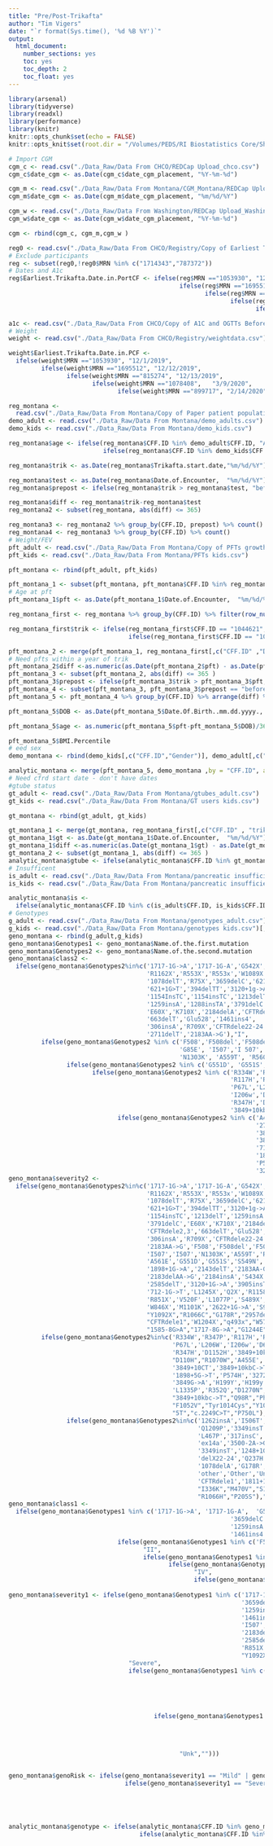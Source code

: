 ```yaml
---
title: "Pre/Post-Trikafta"
author: "Tim Vigers"
date: "`r format(Sys.time(), '%d %B %Y')`"
output:
  html_document:
    number_sections: yes
    toc: yes
    toc_depth: 2
    toc_float: yes
---
```


```r
library(arsenal)
library(tidyverse)
library(readxl)
library(performance)
library(knitr)
knitr::opts_chunk$set(echo = FALSE)
knitr::opts_knit$set(root.dir = "/Volumes/PEDS/RI Biostatistics Core/Shared/Shared Projects/Vigers/CF/Christine Chan/Prepost Triakfta")
```

```r
# Import CGM
cgm_c <- read.csv("./Data_Raw/Data From CHCO/REDCap Upload_chco.csv")
cgm_c$date_cgm <- as.Date(cgm_c$date_cgm_placement, "%Y-%m-%d")

cgm_m <- read.csv("./Data_Raw/Data From Montana/CGM_Montana/REDCap Upload_mt.csv")
cgm_m$date_cgm <- as.Date(cgm_m$date_cgm_placement, "%m/%d/%Y")

cgm_w <- read.csv("./Data_Raw/Data From Washington/REDCap Upload_Washington.csv")
cgm_w$date_cgm <- as.Date(cgm_w$date_cgm_placement, "%Y-%m-%d")

cgm <- rbind(cgm_c, cgm_m,cgm_w )

reg0 <- read.csv("./Data_Raw/Data From CHCO/Registry/Copy of Earliest Trikafta Dates in Registry_updated 2.2.21 cc modified_cfrdyn.csv")
# Exclude participants
reg <- subset(reg0,!reg0$MRN %in% c("1714343","787372"))
# Dates and A1c
reg$Earliest.Trikafta.Date.in.PortCF <- ifelse(reg$MRN =="1053930", "12/1/2019", 
                                               ifelse(reg$MRN =="1695512", "12/12/2019", 
                                                      ifelse(reg$MRN =="815274", "12/13/2019", 
                                                             ifelse(reg$MRN =="1078408",   "3/9/2020",
                                                                    ifelse(reg$MRN =="899717", "2/14/2020", as.character(reg$Earliest.Trikafta.Date.in.PortCF))))))

a1c <- read.csv("./Data_Raw/Data From CHCO/Copy of A1C and OGTTs Before and After Trikafta_cc modified 8.25.20.csv")
# Weight
weight <- read.csv("./Data_Raw/Data From CHCO/Registry/weightdata.csv")

weight$Earliest.Trikafta.Date.in.PCF <- 
  ifelse(weight$MRN =="1053930", "12/1/2019", 
         ifelse(weight$MRN =="1695512", "12/12/2019", 
                ifelse(weight$MRN =="815274", "12/13/2019", 
                       ifelse(weight$MRN =="1078408",   "3/9/2020",
                              ifelse(weight$MRN =="899717", "2/14/2020", as.character(weight$Earliest.Trikafta.Date.in.PCF))))))

```

```r
reg_montana <- 
  read.csv("./Data_Raw/Data From Montana/Copy of Paper patient population glycemic (+hofer).csv")
demo_adult <- read.csv("./Data_Raw/Data From Montana/demo_adults.csv")
demo_kids <- read.csv("./Data_Raw/Data From Montana/demo_kids.csv")

reg_montana$age <- ifelse(reg_montana$CFF.ID %in% demo_adult$CFF.ID, "Adult", 
                          ifelse(reg_montana$CFF.ID %in% demo_kids$CFF.ID, "Kids", "Check"))

reg_montana$trik <- as.Date(reg_montana$Trikafta.start.date,"%m/%d/%Y")

reg_montana$test <- as.Date(reg_montana$Date.of.Encounter,  "%m/%d/%Y")
reg_montana$prepost <- ifelse(reg_montana$trik > reg_montana$test, "before", "after")

reg_montana$diff <- reg_montana$trik-reg_montana$test 
reg_montana2 <- subset(reg_montana, abs(diff) <= 365)

reg_montana3 <- reg_montana2 %>% group_by(CFF.ID, prepost) %>% count()
reg_montana4 <- reg_montana3 %>% group_by(CFF.ID) %>% count()
# Weight/FEV
pft_adult <- read.csv("./Data_Raw/Data From Montana/Copy of PFTs growth adult (+hofer).csv")
pft_kids <- read.csv("./Data_Raw/Data From Montana/PFTs kids.csv")

pft_montana <- rbind(pft_adult, pft_kids)

pft_montana_1 <- subset(pft_montana, pft_montana$CFF.ID %in% reg_montana$CFF.ID)
# Age at pft
pft_montana_1$pft <- as.Date(pft_montana_1$Date.of.Encounter,  "%m/%d/%Y")

reg_montana_first <- reg_montana %>% group_by(CFF.ID) %>% filter(row_number()==1)

reg_montana_first$trik <- ifelse(reg_montana_first$CFF.ID == "1044621", "2019-12-02", 
                                 ifelse(reg_montana_first$CFF.ID == "1008380", "2020-1-1", as.character(reg_montana_first$trik)))

pft_montana_2 <- merge(pft_montana_1, reg_montana_first[,c("CFF.ID" ,"Date.Of.Birth..mm.dd.yyyy.", "trik")])
# Need pfts within a year of trik
pft_montana_2$diff <-as.numeric(as.Date(pft_montana_2$pft) - as.Date(pft_montana_2$trik))
pft_montana_3 <- subset(pft_montana_2, abs(diff) <= 365 )
pft_montana_3$prepost <- ifelse(pft_montana_3$trik > pft_montana_3$pft, "before", "after")
pft_montana_4 <- subset(pft_montana_3, pft_montana_3$prepost == "before")
pft_montana_5 <- pft_montana_4 %>% group_by(CFF.ID) %>% arrange(diff) %>% filter(row_number()==1)

pft_montana_5$DOB <- as.Date(pft_montana_5$Date.Of.Birth..mm.dd.yyyy.,  "%m/%d/%Y")

pft_montana_5$age <- as.numeric(pft_montana_5$pft-pft_montana_5$DOB)/365.25

pft_montana_5$BMI.Percentile
# eed sex
demo_montana <- rbind(demo_kids[,c("CFF.ID","Gender")], demo_adult[,c("CFF.ID","Gender")])

analytic_montana <- merge(pft_montana_5, demo_montana ,by = "CFF.ID", all.x=T)
# Need cfrd start date - don't have dates
#gtube status
gt_adult <- read.csv("./Data_Raw/Data From Montana/gtubes_adult.csv")
gt_kids <- read.csv("./Data_Raw/Data From Montana/GT users kids.csv")

gt_montana <- rbind(gt_adult, gt_kids)

gt_montana_1 <- merge(gt_montana, reg_montana_first[,c("CFF.ID" , "trik")])
gt_montana_1$gt <- as.Date(gt_montana_1$Date.of.Encounter,  "%m/%d/%Y")
gt_montana_1$diff <-as.numeric(as.Date(gt_montana_1$gt) - as.Date(gt_montana_1$trik))
gt_montana_2 <- subset(gt_montana_1, abs(diff) <= 365 )
analytic_montana$gtube <- ifelse(analytic_montana$CFF.ID %in% gt_montana_2$CFF.ID, "Yes", "No")
# Insufficent
is_adult <- read.csv("./Data_Raw/Data From Montana/pancreatic insufficient adult.csv")
is_kids <- read.csv("./Data_Raw/Data From Montana/pancreatic insufficient kids.csv")

analytic_montana$is <- 
  ifelse(analytic_montana$CFF.ID %in% c(is_adult$CFF.ID, is_kids$CFF.ID), "Insufficient", "Not")
# Genotypes
g_adult <- read.csv("./Data_Raw/Data From Montana/genotypes_adult.csv")
g_kids <- read.csv("./Data_Raw/Data From Montana/genotypes kids.csv")[,1:3]
geno_montana <- rbind(g_adult,g_kids)
geno_montana$Genotypes1 <- geno_montana$Name.of.the.first.mutation
geno_montana$Genotypes2 <- geno_montana$Name.of.the.second.mutation
geno_montana$class2 <-
  ifelse(geno_montana$Genotypes2%in%c('1717-1G->A','1717-1G-A','G542X','Q493X',
                                      'R1162X','R553X','R553x','W1089X','W1282X',
                                      '1078delT','R75X','3659delC','621+1G->T',
                                      '621+1G>T','394delTT','3120+1g->A',
                                      '1154InsTC','1154insTC','1213delT',
                                      '1259insA','1288insTA','3791delC',
                                      'E60X','K710X','2184delA','CFTRdele2,3',
                                      '663delT','Glu528','1461ins4',
                                      '306insA','R709X','CFTRdele22-24',
                                      '2711delT','2183AA->G'),"I",
         ifelse(geno_montana$Genotypes2 %in% c('F508','F508del','F508del ',
                                               'G85E', 'I507','I 507',
                                               'N1303K', 'A559T', 'R560T','A561E'),"II", 
                ifelse(geno_montana$Genotypes2 %in% c('G551D', 'G551S','S549N'), "III", 
                       ifelse(geno_montana$Genotypes2 %in% c('R334W','R347P', 
                                                             'R117H','R117C', 
                                                             'P67L','L206W', 
                                                             'I206w','D614G', 
                                                             'R347H','D1152H', 
                                                             '3849+10kbC>T'),"IV", 
                              ifelse(geno_montana$Genotypes2 %in% c('A455E', 
                                                                    '2789+5G->A',
                                                                    '3849+10CT', 
                                                                    '3849+10kbC->T', 
                                                                    '711+3A->G', 
                                                                    '1898+5G->T',
                                                                    'P574H', 
                                                                    '3272-26A->G5'),"V","")))))   
geno_montana$severity2 <- 
  ifelse(geno_montana$Genotypes2%in%c('1717-1G->A','1717-1G-A','G542X','Q493X',
                                      'R1162X','R553X','R553x','W1089X','W1282X',
                                      '1078delT','R75X','3659delC','621+1G->T',
                                      '621+1G>T','394delTT','3120+1g->A','1154InsTC',
                                      '1154insTC','1213delT','1259insA','1288insTA',
                                      '3791delC','E60X','K710X','2184delA',
                                      'CFTRdele2,3','663delT','Glu528','1461ins4',
                                      '306insA','R709X','CFTRdele22-24','2711delT',
                                      '2183AA->G','F508','F508del','F508del','G85E',
                                      'I507','I507','N1303K','A559T','R560T',
                                      'A561E','G551D','G551S','S549N',
                                      '1898+1G->A','2143delT','2183AA-G',
                                      '2183delAA->G','2184insA','S434X',
                                      '2585delT','3120+1G->A','3905insT','406-1G->A',
                                      '712-1G->T','L1245X','Q2X','R1158X',
                                      'R851X','V520F','L1077P','S489X','F311del',
                                      'W846X','M1101K','2622+1G->A','S945L',
                                      "Y1092X","R1066C","G178R","2957delT",
                                      "CFTRdele1",'W1204X',"q493x","W57G",
                                      "1585-8G>A","1717-8G->A","G1244E"),"Severe",
         ifelse(geno_montana$Genotypes2%in%c('R334W','R347P','R117H','R117C',
                                             'P67L','L206W','I206w','D614G',
                                             'R347H','D1152H','3849+10kbC>T',
                                             "D110H","R1070W",'A455E','2789+5G->A',
                                             '3849+10CT','3849+10kbC->T','711+3A->G',
                                             '1898+5G->T','P574H','3272-26A->G5',
                                             '3849G->A','H199Y','H199y','S492F','S531P',
                                             'L1335P','R352Q',"D1270N","2789+2insA",
                                             "3849+10kbc->T","Q98R","Phe1052Val",
                                             "F1052V","Tyr1014Cys","Y1014C","T338I",
                                             "5T","c.2249C>T","P750L"),"Mild",
                ifelse(geno_montana$Genotypes2%in%c('1262insA','I506T','3363delGT',
                                                    'Q1209P','3349insT','G178R',
                                                    'L467P','317insC','I336K',	
                                                    'ex14a','3500-2A->G','c.3407_3422del16',
                                                    '3349insT','1248+1G->A','M470V','1812-1G->A',
                                                    'delX22-24','Q237H','Q237H','W57G',
                                                    '1078delA','G178R','2957delT','G576A',
                                                    'other','Other','Unknown','unknown',
                                                    'CFTRdele1','1811+1.6kbA->','UNK',
                                                    "I336K","M470V","S1235R","M470V","F508C",
                                                    "R1066H","P205S"),"Unk","")))
geno_montana$class1 <- 
  ifelse(geno_montana$Genotypes1 %in% c('1717-1G->A', '1717-1G-A',  'G542X', 'Q493X', 'R1162X', 'R553X', 'R553x', 'W1089X', 'W1282X', '1078delT', 'R75X',
                                                             '3659delC', '621+1G->T', '621+1G>T', '394delTT', '3120 + 1g->A', '1154InsTC',  '1154insTC', '1213delT',
                                                             '1259insA', '1288insTA', '3791delC', 'E60X', 'K710X', '2184delA', 'CFTRdele2,3', '663delT', 'Glu528',
                                                             '1461ins4', '306insA', 'R709X', 'CFTRdele22-24', '2711delT', '2183AA- >G'), "I", 
                              ifelse(geno_montana$Genotypes1 %in% c('F508', 'F508del', 'F508del ', 'G85E', 'I507', 'I 507', 'N1303K', 'A559T', 'R560T', 'A561E'), 
                                     "II", 
                                     ifelse(geno_montana$Genotypes1 %in% c('G551D', 'G551S', 'S549N'), "III", 
                                            ifelse(geno_montana$Genotypes1 %in% c('R334W', 'R347P', 'R117H', 'R117C', 'P67L', 'L206W', 'I206w', 'D614G', 'R347H', 'D1152H', '3849+10kbC>T'), 
                                                   "IV", 
                                                   ifelse(geno_montana$Genotypes1 %in% c('A455E', '2789+5G->A', '3849+10CT', '3849+10kbC->T', '711+3A->G', '1898+5G->T',
                                                                                         'P574H', '3272-26A->G5'), "V" , "")))))   
geno_montana$severity1 <- ifelse(geno_montana$Genotypes1 %in% c('1717-1G->A', '1717-1G-A',  'G542X', 'Q493X', 'R1162X', 'R553X', 'R553x', 'W1089X', 'W1282X', '1078delT', 'R75X',
                                                                '3659delC', '621+1G->T', '621+1G>T', '394delTT', '3120 + 1g->A', '1154InsTC',  '1154insTC', '1213delT',
                                                                '1259insA', '1288insTA', '3791delC', 'E60X', 'K710X', '2184delA', 'CFTRdele2,3', '663delT', 'Glu528',
                                                                '1461ins4', '306insA', 'R709X', 'CFTRdele22-24', '2711delT', '2183AA- >G','F508', 'F508del', 'F508del ', 'G85E', 
                                                                'I507', 'I 507', 'N1303K', 'A559T', 'R560T', 'A561E','G551D', 'G551S', 'S549N','1898+1G->A', '2143delT', '2183AA-G',
                                                                '2183delAA->G', '2184insA', 'S434X',
                                                                '2585delT', '3120+1G->A',  '3905insT',  '406-1G->A', '712-1G->T', 'L1245X', 'Q2X', 'R1158X',
                                                                'R851X', 'V520F', 'L1077P', 'S489X', 'F311del', 'W846X', 'M1101K', '2622+1G->A', 'S945L', 
                                                                "Y1092X", "R1066C", "G178R", "2957delT", "CFTRdele1", 'W1204X', "q493x", "W57G", "1585-8G>A", "1717-8G->A","G1244E"), 
                                 "Severe", 
                                 ifelse(geno_montana$Genotypes1 %in% c('R334W', 'R347P', 'R117H', 'R117C', 'P67L', 'L206W', 'I206w', 'D614G', 'R347H', 'D1152H', '3849+10kbC>T', "D110H", "R1070W",
                                                                       'A455E', '2789+5G->A', '3849+10CT', '3849+10kbC->T', '711+3A->G', '1898+5G->T',
                                                                       'P574H', '3272-26A->G5','3849G->A', 'H199Y', 'H199y',  'S492F', 'S531P',
                                                                       'L1335P', 'R352Q', "D1270N", "2789+2insA", "3849+10kbc->T", "Q98R", "Phe1052Val", 
                                                                       "F1052V", "Tyr1014Cys", "Y1014C", "T338I", "5T", "c.2249C>T", "P750L"), "Mild" ,
                                        
                                        ifelse(geno_montana$Genotypes1 %in% c(  '1262insA', 'I506T', '3363delGT' , 'Q1209P', '3349insT', 'G178R', 'L467P', '317insC', 'I336K',	
                                                                                'ex14a', '3500-2A->G', 'c.3407_3422del16', '3349insT', '1248+1G->A', 'M470V', '1812-1G->A',
                                                                                'del X22-24', 'Q237H', 'Q237H', 'W57G', '1078delA', 'G178R', '2957delT', 'G576A',
                                                                                'other', 'Other', 'Unknown', 'unknown', 'CFTRdele1', '1811+1.6kb A->', 'UNK', "I336K", "M470V", "S1235R", "M470V", "F508C",
                                                                                "R1066H", "P205S"), 
                                               "Unk","")))


geno_montana$genoRisk <- ifelse(geno_montana$severity1 == "Mild" | geno_montana$severity2 == "Mild", "Low", 
                                ifelse(geno_montana$severity1 == "Severe" & geno_montana$severity2 == "Severe", "High", ""))





analytic_montana$genotype <- ifelse(analytic_montana$CFF.ID %in% geno_montana[geno_montana$genoRisk == "High", ]$CFF.ID, "High", 
                                    ifelse(analytic_montana$CFF.ID %in% geno_montana[geno_montana$genoRisk == "Low", ]$CFF.ID, "Low",   ""   ))







```
